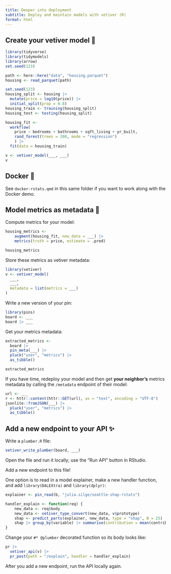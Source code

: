 ```yaml
---
title: Deeper into deployment
subtitle: Deploy and maintain models with vetiver (R)
format: html
---
```


## Create your vetiver model 🏺

```r
library(tidyverse)
library(tidymodels)
library(arrow)
set.seed(123)

path <- here::here("data", "housing.parquet")
housing <- read_parquet(path)

set.seed(123)
housing_split <- housing |>
  mutate(price = log10(price)) |>
  initial_split(prop = 0.8)
housing_train <- training(housing_split)
housing_test <- testing(housing_split)

housing_fit <-
  workflow(
    price ~ bedrooms + bathrooms + sqft_living + yr_built,
    rand_forest(trees = 200, mode = "regression")
    ) |>
  fit(data = housing_train)

v <- vetiver_model(___, ___)
v
```

## Docker 🐳

See `docker-rstats.qmd` in this same folder if you want to work along with the Docker demo.

## Model metrics as metadata 🎯

Compute metrics for your model:

```r
housing_metrics <-
    augment(housing_fit, new_data = ___) |>
    metrics(truth = price, estimate = .pred)

housing_metrics
```

Store these metrics as vetiver metadata:

```r
library(vetiver)
v <- vetiver_model(
  ___, 
  ___, 
  metadata = list(metrics = ___)
)
```

Write a new version of your pin:

```r
library(pins)
board <- ___
board |> ___
```

Get your metrics metadata:

```r
extracted_metrics <- 
  board |> 
  pin_meta(___) |> 
  pluck("user", "metrics") |> 
  as_tibble()

extracted_metrics
```

If you have time, redeploy your model and then get **your neighbor's** metrics metadata by calling the `/metadata` endpoint of their model:

```r
url <- ___
r <- httr::content(httr::GET(url), as = "text", encoding = "UTF-8")
jsonlite::fromJSON(___) |> 
  pluck("user", "metrics") |> 
  as_tibble()
```

## Add a new endpoint to your API ✨

Write a `plumber.R` file:

```r
vetiver_write_plumber(board, ___)
```

Open the file and run it locally; use the "Run API" button in RStudio.

Add a new endpoint to this file! 

One option is to read in a model explainer, make a new handler function, and add `library(DALEXtra)` and `library(dplyr)`:

```r
explainer <- pin_read(b, "julia.silge/seattle-shap-rstats")

handler_explain <- function(req) {
    new_data <- req$body
    new_data <- vetiver_type_convert(new_data, v$prototype)
    shap <- predict_parts(explainer, new_data, type = "shap", B = 25)
    shap |> group_by(variable) |> summarise(contribution = mean(contribution))
}
```

Change your `#* @plumber` decorated function so its body looks like:

```r
pr |>  
  vetiver_api(v) |> 
  pr_post(path = "/explain", handler = handler_explain)
```

After you add a new endpoint, run the API locally again.
